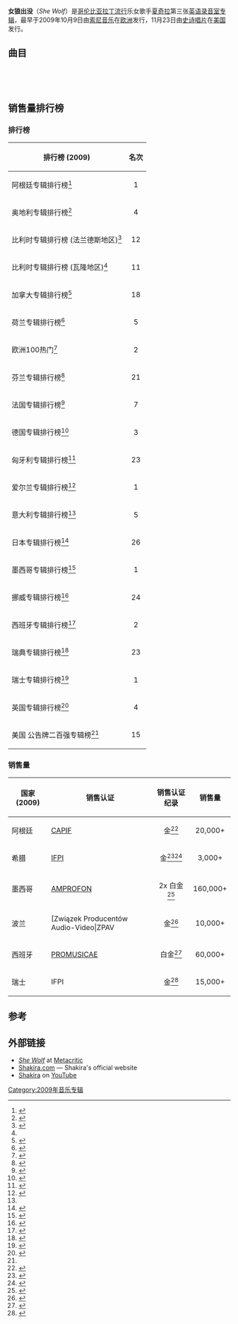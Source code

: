 {{Infobox album <!-- See Wikipedia:WikiProject Albums -->
| Name        = 女狼出没
| Type        = Studio
| Artist      = [[夏奇拉|夏奇拉]]
| Cover       = She Wolf Shakira Album.jpg
| Released    = 2009年10月9日
| Recorded    = 2008年-2009年 <br /> [[Compass_Point_Studios|Compass Point Studios]] <ref>{{cite web |url=http://www.digitalspy.co.uk/music/news/a185738/shakira-my-body-is-asking-to-reproduce.html |title=Music — News — Shakira: 'My body is asking to reproduce' |publisher=Digital Spy |date=2009-11-07 |accessdate=2009-11-13 |archive-date=2009-11-09 |archive-url=https://web.archive.org/web/20091109223207/http://www.digitalspy.co.uk/music/news/a185738/shakira-my-body-is-asking-to-reproduce.html |dead-url=no }}</ref><br/><small>（[[巴哈马|巴哈马]][[拿骚|拿骚]]）</small>
| Genre       = [[流行舞曲|流行舞曲]]、[[电子流行|电子流行]]、[[世界音乐|世界音乐]]、[[拉丁流行|拉丁流行]]、[[都市音乐|都市音乐]]
| Language   = [[英语|英语]]<small>（主要）</small>、[[西班牙语|西班牙语]]
| Label       = [[史诗唱片|史诗唱片]]<!-- main label only -->
| Producer    = [[夏奇拉|夏奇拉]]<small>（主要）</small><br />Lukas Burton、[[Future_Cut|Future Cut]]、[[Jerry_Duplessis|Jerry Duplessis]]、[[Amanda_Ghost|Amanda Ghost]]、John Hill、[[怀克里夫·金|怀克里夫·金]]、[[The_Neptunes|The Neptunes]]、[[提姆巴兰|提姆巴兰]]
| Last album  = ''[[Oral_Fixation_Vol._2|Oral Fixation Vol. 2]]''<br />(2005)
| This album  = '''''She Wolf'''''<br />(2009)
| Next album  = ''Sale el Sol''<br />(2010)
| Misc        =
}}
'''女狼出没'''（''She Wolf''）是[[哥伦比亚|哥伦比亚]][[拉丁流行|拉丁流行]]乐女歌手[[夏奇拉|夏奇拉]]第三张[[英语|英语]][[录音室专辑|录音室专辑]]，最早于2009年10月9日由[[索尼音乐娱乐|索尼音乐]]在[[欧洲|欧洲]]发行，11月23日由[[史诗唱片|史诗唱片]]在[[美国|美国]]发行。

== 曲目 ==
{{Tracklist
| collapsed       =
| headline        = 国际版<ref>{{cite web |url=http://www.hmv.co.jp/en/product/detail/3659602 |title=She Wolf【CD】-Shakira｜Latin｜World｜Music｜HMV ONLINE Online Shopping & Information Site |publisher=Hmv.co.jp |date= |accessdate=2009-11-04 |archive-date=2012-10-17 |archive-url=https://web.archive.org/web/20121017094914/http://www.hmv.co.jp/en/product/detail/3659602 |dead-url=no }}</ref><ref>{{cite web |url=http://www.sonymusic.de/Shakira/She-Wolf/P/2273195 |title=Shakira — She Wolf — Sony Music Entertainment Germany GmbH |publisher=Sonymusic.de |date= |accessdate=2009-09-22 |deadurl=yes |archiveurl=https://web.archive.org/web/20090923022005/http://www.sonymusic.de/Shakira/She-Wolf/P/2273195 |archivedate=2009-09-23 }}</ref> / 英国加长版<ref>{{cite web |url=http://itunes.apple.com/WebObjects/MZStore.woa/wa/viewAlbum?id=332770723&s=143444 |title=iTunes Store — Shakira — She Wolf |publisher=Itunes.apple.com |date= |accessdate=2009-11-04 |archive-date=2019-07-28 |archive-url=https://web.archive.org/web/20190728041227/http://itunes.apple.com/WebObjects/MZStore.woa/wa/viewAlbum%3Fid%3D332770723%26s%3D143444 }}</ref>
| extra_column    = Producer(s)
| total_length    =

| title1          = [[女狼出没_(歌曲)|女狼出没]]
| note1           = 
| writer1         = 夏奇拉, [[Sam_Endicott|Sam Endicott]], John Hill
| extra1          = 夏奇拉, John Hill
| length1         = 3:08

| title2          = [[Did_It_Again_(Shakira_song)|Did It Again]]
| note2           =  
| writer2         = 夏奇拉, [[Pharrell_Williams|Pharrell Williams]]
| extra2          = 夏奇拉, [[The_Neptunes|The Neptunes]]
| length2         = 3:12

| title3          = Long Time
| note3           = 
| writer3         = 夏奇拉, Williams
| extra3          = 夏奇拉, The Neptunes
| length3         = 2:56

| title4          = Why Wait
| note4           = 
| writer4         = 夏奇拉, Williams
| extra4          = 夏奇拉, The Neptunes
| length4         = 3:41

| title5          = Good Stuff
| note5           = 
| writer5         = 夏奇拉, Williams
| extra5          = 夏奇拉, The Neptunes
| length5         = 3:17

| title6          = Men in This Town
| note6           = 
| writer6         = 夏奇拉, Endicott, Hill
| extra6          = 夏奇拉, John Hill
| length6         = 3:34

| title7          = [[Gypsy_(Shakira's_Song)|Gypsy]]
| note7           = 
| writer7         = 夏奇拉, [[Amanda_Ghost|Amanda Ghost]], [[Ian_Dench|Ian Dench]], [[Carl_Sturken_and_Evan_Rogers|Carl Sturken, Evan Rogers]]
| extra7          = 夏奇拉, Amanda Ghost, Lukas Burton, [[Future_Cut|Future Cut]]
| length7         = 3:18

| title8          = Spy
| note8           = featuring [[Wyclef_Jean|Wyclef Jean]]
| writer8         = 夏奇拉, 怀克里夫·金
| extra8          = 夏奇拉, 怀克里夫·金, [[Jerry_Duplessis|Jerry Duplessis]]
| length8         = 3:27

| title9          = Mon Amour
| note9           = 
| writer9         = 夏奇拉, Albert Menendez
| extra9          = 夏奇拉, John Hill
| length9         = 4:05

| title10         = [[Did_It_Again_(Shakira_song)|Lo Hecho Está Hecho]]
| note10          = "Did It Again" Spanish version
| writer10        = 夏奇拉, [[Jorge_Drexler|Jorge Drexler]], Williams
| extra10         = 夏奇拉, The Neptunes
| length10        = 3:12

| title11         = Años Luz
| note11          = "Why Wait" 西班牙语版
| writer11        = 夏奇拉, Drexler, Williams
| extra11         = 夏奇拉, The Neptunes
| length11        = 3:41

| title12         = Loba
| note12          = "女狼出没" 西班牙语版
| writer12        = 夏奇拉, Endicott, Hill, Drexler
| extra12         = 夏奇拉, John Hill
| length12        = 3:08
}}
{{Tracklist
| collapsed       = yes
| headline        = 西班牙/墨西哥iTunes版额外曲目
| title13  = Loba
| note13   = Poncho club remix
| length13 = 3:50
}}
{{tracklist
| collapsed       = yes
| headline        = 日本版额外曲目<ref>{{cite web |url=http://www.sonymusic.co.jp/Music/International/Arch/ES/Shakira/index.html |title=Sony Music Online Japan : シャキーラ |publisher=Sonymusic.co.jp |date= |accessdate=2009-09-22 |archive-date=2012-10-23 |archive-url=https://web.archive.org/web/20121023103155/http://www.sonymusic.co.jp/Music/International/Arch/ES/Shakira/index.html |dead-url=no }}</ref>
| title13 = She Wolf
| note13 = [[Calvin_Harris|Calvin Harris]] remix
| length13 = 4:47
}}
{{tracklist
| collapsed       = yes
| headline        = 中东版额外曲目<ref>{{cite web|url=http://www.thenational.ae/apps/pbcs.dll/article?AID=/20091026/ART/710259978/1007/rss|title=A remit to remix|publisher=thenational.ae|date=|accessdate=2009-10-31|deadurl=yes|archiveurl=https://web.archive.org/web/20140815152013/http://www.thenational.ae/apps/pbcs.dll/article?AID=%2F20091026%2FART%2F710259978%2F1007%2Frss|archivedate=2014-08-15}}</ref><ref>{{cite web |url=http://forums.shakiramedia.com/forums/index.php?s=91af43483215d89066f3c9668e3b8079&showtopic=24418&st=660 |title=Shakira News｜Official ShakiraMedia Forum |publisher=forums.shakiramedia.com |date= |accessdate=2009-10-23 |archive-url=https://web.archive.org/web/20110716050336/http://forums.shakiramedia.com/forums/index.php?s=91af43483215d89066f3c9668e3b8079&showtopic=24418&st=660 |archive-date=2011-07-16 |dead-url=yes }}</ref>
| extra_column    = Producer(s)
| title13  = 女狼出没 - Said Mrad Club Mix
| note13   = 
| extra13  = Remix Production by Gustavo Celis, DJ Said Mrad, Ali Mabdouh
| length13 = 5:43

| title14  = 女狼出没 - Fahmy and Samba's SphinxMix
| note14   = Club Mix
| extra14  = Remix Production by Gustavo Celis, DJ Fahmi and DJ Samba
| length14 = 

| title15  = 女狼出没 - MindLoop Collective Lounge Mix
| note15   = 
| extra15  = Remix Production by Gustavo Celis, Ahmad Ghannoum, Ali Ajmani, Michael Daniel
| length15 = 
}}
<br />
{{Tracklist
| collapsed       = no
| headline        = 英国标准版<ref>{{cite web|url=http://hmv.com/hmvweb/displayProductDetails.do?ctx=280;0;-1;-1;-1&sku=269401 |title=music: She Wolf: Hmv.com Exclusive: Postcards (2009) |publisher=hmv.com |date= |accessdate=2009-11-04}}</ref> / 美国特别版 cd1<ref>{{cite web |url=http://itunes.apple.com/WebObjects/MZStore.woa/wa/viewAlbum?id=335033737&s=143444 |title=iTunes Store — Shakira — She Wolf |publisher=Itunes.apple.com |date= |accessdate=2009-11-04 |archive-date=2019-07-28 |archive-url=https://web.archive.org/web/20190728041224/http://itunes.apple.com/WebObjects/MZStore.woa/wa/viewAlbum%3Fid%3D335033737%26s%3D143444 }}</ref>
| title1          = 女狼出没
| length1         = 3:08
| title2          = Did It Again
| length2         = 3:12
| title3          = Long Time
| length3         = 2:56
| title4          = Why Wait
| length4         = 3:41
| title5          = Good Stuff
| length5         = 3:17
| title6          = Men in This Town
| length6         = 3:34
| title7          = Gypsy
| length7         = 3:18
| title8          = Spy
| note8           = featuring [[怀克里夫·金|怀克里夫·金]]
| length8         = 3:27
| title9          = Mon Amour
| length9         = 4:05
| title10         = Loba
| note10          = "女狼出没"西班牙语版
| length10        = 3:08
}}

{{tracklist
| collapsed       = yes
| headline        = 英国iTunes版额外曲目
| title11  = 女狼出没
| note11   = [[Calvin_Harris|Calvin Harris]] Remix
| length11 = 4:47
}}
{{tracklist
| collapsed       = yes
| headline        = 美国特别版 cd 2
| title11  = Lo Hecho Está Hecho
| note11   = "Did It Again" Spanish Version
| length11 = 3:12
| title12  = Año Luz
| note12   = "Why Wait" Spanish Version
| length12 = 3:41
| title13  = Give It Up to Me
| note13   = featuring [[Lil_Wayne|Lil Wayne]]
| length13 = 3:04
| title14  = Did It Again (Remix)
| note14   = featuring [[Kid_Cudi|Kid Cudi]]
| length14 = 3:47
| title15  = Gypsy (现场版)
| length15 = 3:18
| title16  = 女狼出没(现场版)
| length16 = 3:10
}}
<br />
{{Tracklist
| collapsed       =
| headline        = 美国数字版<ref>{{cite web |url=http://www.prnewswire.com/news-releases/shakira-to-release-special-us-edition-of-her-hit-album-she-wolf-70361922.html |title=Shakira to Release Special U.S. Edition of Her Hit Album She Wolf |publisher=PR Newswire |date= |accessdate=2009-11-19 |archive-url=https://web.archive.org/web/20091128144331/https://www.prnewswire.com/news-releases/shakira-to-release-special-us-edition-of-her-hit-album-she-wolf-70361922.html |archive-date=2009-11-28 |dead-url=yes }}</ref><ref>{{cite web |url=http://music.barnesandnoble.com/She-Wolf/Shakira/e/886976169527/?itm=2&USRI=She+Wolf |title=She Wolf [Bonus Tracks], Shakira, Music CD — Barnes & Noble |publisher=Music.barnesandnoble.com |date= |accessdate=2009-11-13 }}{{Dead link|date=2020年1月 |bot=InternetArchiveBot |fix-attempted=yes }}</ref>
| extra_column    = Producer(s)
| total_length    =

| title1          = 女狼出没
| length1         = 3:08

| title2          = Did It Again (Remix)
| note2           = featuring [[Kid_Cudi|Kid Cudi]]
| length2         = 3:47

| title3          = Long Time
| length3         = 2:56

| title4          = Why Wait
| length4         = 3:41

| title5          = Good Stuff
| length5         = 3:17

| title6          = Men in This Town
| length6         = 3:34

| title7          = Gypsy
| length7         = 3:18

| title8          = Spy
| note8           = featuring [[怀克里夫·金|怀克里夫·金]]
| length8         = 3:27

| title9          = Mon Amour
| length9         = 4:05

| title10         = Loba
| note10          = "女狼出没" 西班牙语版
| length10        = 3:08

| title11         = Lo Hecho Está Hecho
| note11          = "Did It Again" 西班牙语版
| length11        = 3:12

| title12         = Años Luz
| note12          = "Why Wait" 西班牙语版
| length12        = 3:41

| title13         = [[Give_It_Up_to_Me_(Shakira_song)|Give It Up to Me]]
| writer13        = [[Timothy_Mosley|Timothy Mosley]], 夏奇拉, [[小韦恩|小韦恩]]
| extra13         = [[提姆巴兰|提姆巴兰]]
| length13        = 3:03
| note13          = featuring [[小韦恩|小韦恩]]
}}
{{tracklist
| collapsed       = yes
| headline        = 美国豪华数字版额外曲目
| title14  = Did It Again 
| note14   = 
| length14 = 3:47

| title15  = Gypsy (Live audio)
| length15 = 3:18

| title16  = 女狼出没 (Live audio)
| length16 = 3:10

| title17  = 女狼出没
| note17   = Music video
| length17 = 3:48

| title18  = The Making of She Wolf
| note18   = Music video
| length18 = 16:33

| title19  = Gypsy
| note19   = Live performance
| length19 = 3:28

| title20  = Why Wait
| note20   = Live performance
| length20 = 3:24
}}
== 销售量排行榜 ==
{{col-begin}}
{{col-2}}
=== 排行榜 ===
{| class="wikitable sortable"
|-
!排行榜 (2009)
!名次
|-
|阿根廷专辑排行榜<ref>{{cite web |url=http://www.capif.org.ar/Default.asp?CodOp=ESVP&CO=6 |title=Representando a la Industria Argentina de la Música |publisher=CAPIF |date= |accessdate=2009-10-29 |deadurl=yes |archiveurl=https://web.archive.org/web/20060504092601/http://www.capif.org.ar/Default.asp?CodOp=ESVP&CO=6 |archivedate=2006-05-04 }}</ref>
| style="text-align:center;"|1
|-
|奥地利专辑排行榜<ref>{{cite web |url=http://austriancharts.at/showinterpret.asp?interpret=Shakira |title=Shakira discography in Austriancharts |accessdate=2009-11-28 |work=[[IFPI|IFPI]] |archive-date=2012-06-04 |archive-url=https://www.webcitation.org/68ACBTELI?url=http://austriancharts.at/showinterpret.asp?interpret=Shakira |dead-url=no }}</ref>
| style="text-align:center;"|4
|-
|比利时专辑排行榜 (法兰德斯地区)<ref name=ultratop>{{cite web |url=http://www.ultratop.be/nl/showitem.asp?interpret=Shakira&titel=She+Wolf&cat=a |title=Shakira — She Wolf |publisher=ultratop.be |date= |accessdate=2009-10-21 |archive-date=2012-10-21 |archive-url=https://web.archive.org/web/20121021222058/http://www.ultratop.be/nl/showitem.asp?interpret=Shakira&titel=She+Wolf&cat=a |dead-url=no }}</ref>
| style="text-align:center;"|12
|-
|比利时专辑排行榜 (瓦隆地区)<ref name=ultratop/>
| style="text-align:center;"|11
|-
|加拿大专辑排行榜<ref name="billboard1">{{cite web |author=Up for DiscussionPost Comment |url=http://www.billboard.com/album/shakira/she-wolf/1282583#/album/shakira/she-wolf/1282583 |title=She Wolf - Shakira |publisher=Billboard.com |date= |accessdate=2009-12-07 |archive-date=2012-12-05 |archive-url=https://archive.today/20121205170704/http://www.billboard.com/album/shakira/she-wolf/1282583%23/album/shakira/she-wolf/1282583#/album/shakira/she-wolf/1282583 |dead-url=no }}</ref>
| style="text-align:center;"|18
|-
|荷兰专辑排行榜<ref>{{cite web |author=Steffen Hung |url=http://dutchcharts.nl/showitem.asp?interpret=Shakira&titel=She+Wolf&cat=a |title=Shakira — She Wolf |publisher=dutchcharts.nl |date= |accessdate=2009-10-21 |archive-date=2012-05-15 |archive-url=https://web.archive.org/web/20120515140941/http://www.dutchcharts.nl/showitem.asp?interpret=Shakira&titel=She+Wolf&cat=a |dead-url=no }}</ref>
| style="text-align:center;"|5
|-
|欧洲100热门<ref>{{cite web |url=http://www.billboard.biz/bbbiz/content_display/industry/e3ib38cebd2d45985dd104f5ccb145e219f |title=Shakira's "She Wolf" Gets Nov. 23 U.S. Release Date |publisher=Billboard.biz |date= |accessdate=2009-10-22 |archive-date=2009-10-25 |archive-url=https://web.archive.org/web/20091025064826/http://www.billboard.biz/bbbiz/content_display/industry/e3ib38cebd2d45985dd104f5ccb145e219f |dead-url=no }}</ref>
| style="text-align:center;"|2
|-
|芬兰专辑排行榜<ref>{{cite web |author=Steffen Hung |url=http://finnishcharts.com/showitem.asp?interpret=Shakira&titel=She+Wolf&cat=a |title=Shakira — She Wolf |publisher=finnishcharts.com |date= |accessdate=2009-10-24 |archive-date=2010-01-04 |archive-url=https://web.archive.org/web/20100104045851/http://finnishcharts.com/showitem.asp?interpret=Shakira&titel=She+Wolf&cat=a |dead-url=no }}</ref>
| style="text-align:center;"|21
|-
|法国专辑排行榜<ref>{{cite web |url=http://www.disqueenfrance.com/fr/page-256595.xml?cid=312296 |title=Disque en France |publisher=Disque en France |date=2009-10-18 |accessdate=2009-10-24 |deadurl=yes |archiveurl=https://web.archive.org/web/20091028114357/http://www.disqueenfrance.com/fr/page-256595.xml?cid=312296 |archivedate=2009-10-28 }}</ref>
| style="text-align:center;"|7
|-
|德国专辑排行榜<ref>{{cite web |url=http://www.media-control.de/robbie-williams-laesst-konkurrenz-keine-chance.html |title=Robbie Williams lässt Konkurrenz keine Chance — media control |publisher=Media-control.de |date= |accessdate=2009-10-21 |deadurl=yes |archiveurl=https://web.archive.org/web/20091023065244/http://www.media-control.de/robbie-williams-laesst-konkurrenz-keine-chance.html |archivedate=2009-10-23 }}</ref>
| style="text-align:center;"|3
|-
|匈牙利专辑排行榜<ref>{{cite web|url=http://mahasz.hu/m/?menu=slagerlistak&menu2=archivum&lista=top40&ev=2009&het=45&submit_=Keresés|title=Hungarian Albums Chart|publisher=Mahasz.hu|date=|accessdate=2009-12-02}}{{dead link|date=2017年12月 |bot=InternetArchiveBot |fix-attempted=yes }}</ref>
| style="text-align:center;"|23
|-
|爱尔兰专辑排行榜<ref>{{cite web |url=http://www.chart-track.co.uk/index.jsp?c=p/musicvideo/music/archive/index_test.jsp&ct=240002&arch=t&lyr=2009&year=2009&week=42 |title=Chart Track |publisher=Chart Track |date= |accessdate=2009-10-21 |archive-url=https://web.archive.org/web/20120229151954/http://www.chart-track.co.uk/index.jsp?c=p%2Fmusicvideo%2Fmusic%2Farchive%2Findex_test.jsp&ct=240002&arch=t&lyr=2009&year=2009&week=42 |archive-date=2012-02-29 |dead-url=yes }}</ref>
| style="text-align:center;"|1
|-
|意大利专辑排行榜<ref name=ultratop/>
| style="text-align:center;"|5
|-
|日本专辑排行榜<ref>{{cite web |url=http://www.oricon.co.jp/rank/ja/w/more/3/ |title=アルバム 週間ランキング-ORICON STYLE ランキング |publisher=Oricon.co.jp |date=2008-04-30 |accessdate=2009-10-21 |archive-date=2009-07-07 |archive-url=https://web.archive.org/web/20090707101311/http://www.oricon.co.jp/rank/ja/w/more/3/ |dead-url=no }}</ref>
| style="text-align:center;"|26
|-
|墨西哥专辑排行榜<ref>{{cite web |author=Steffen Hung |url=http://mexicancharts.com/showitem.asp?interpret=Shakira&titel=Loba&cat=a |title=Shakira — Loba |publisher=mexicancharts.com |date=2007-02-21 |accessdate=2009-10-29 |deadurl=yes |archiveurl=https://web.archive.org/web/20100923044213/http://mexicancharts.com/showitem.asp?interpret=Shakira&titel=Loba&cat=a |archivedate=2010-09-23 }}</ref>
| style="text-align:center;"|1
|-
|挪威专辑排行榜<ref>{{cite web |url=http://www.ifpi.no/sok/index_charts.htm |title=IFPI Norsk platebransje |publisher=Ifpi.no |date= |accessdate=2009-10-22 |deadurl=yes |archiveurl=https://web.archive.org/web/20110722122648/http://www.ifpi.no/sok/index_charts.htm |archivedate=2011-07-22 }}</ref>
| style="text-align:center;"|24
|-
|西班牙专辑排行榜<ref>{{cite web|url=http://spanishcharts.com/showitem.asp?interpret=Shakira&titel=Loba&cat=a|title=SHAKIRA - LOBA (ALBUM)|publisher=spanishcharts.com|date=|accessdate=2009-11-27|archive-date=2010-11-29|archive-url=https://web.archive.org/web/20101129191323/http://spanishcharts.com/showitem.asp?interpret=Shakira&titel=Loba&cat=a|dead-url=no}}</ref>
| style="text-align:center;"|2
|-
|瑞典专辑排行榜<ref>{{cite web |author=Steffen Hung |url=http://swedishcharts.com/showitem.asp?interpret=Shakira&titel=She+Wolf&cat=a |title=Shakira — She Wolf |publisher=swedishcharts.com |date= |accessdate=2009-10-24 |archive-date=2011-11-19 |archive-url=https://web.archive.org/web/20111119173204/http://swedishcharts.com/showitem.asp?interpret=Shakira&titel=She+Wolf&cat=a |dead-url=no }}</ref>
| style="text-align:center;"|23
|-
|瑞士专辑排行榜<ref>{{cite web |author=Steffen Hung |url=http://hitparade.ch/showitem.asp?interpret=Shakira&titel=She+Wolf&cat=a |title=Shakira — She Wolf |publisher=hitparade.ch |date= |accessdate=2009-10-21 |archive-date=2010-04-03 |archive-url=https://web.archive.org/web/20100403152704/http://www.hitparade.ch/showitem.asp?interpret=Shakira&titel=She+Wolf&cat=a |dead-url=no }}</ref>
| style="text-align:center;"|1
|-
|英国专辑排行榜<ref>{{cite web |url=http://www.bbc.co.uk/radio1/chart/albums/ |title=Radio 1 - BBC Radio 1's Chart Show with Reggie Yates — The Official UK Top 40 Albums Chart |publisher=BBC |date=2009-07-27 |accessdate=2009-10-21 |archive-date=2010-05-28 |archive-url=https://web.archive.org/web/20100528174139/http://www.bbc.co.uk/radio1/chart/albums/ |dead-url=no }}</ref>
| style="text-align:center;"|4
|-
|美国 公告牌二百强专辑榜<ref name="billboard1"/>
| style="text-align:center;"|15
|}
{{col-2}}

=== 销售量 ===
{| class="wikitable sortable"
|-
!国家 (2009)
!销售认证
! 销售认证纪录
!销售量
|-
|阿根廷
|[[Argentine_Chamber_of_Phonograms_and_Videograms_Producers|CAPIF]]
| style="text-align:center;"|金<ref>{{cite web |url=http://www.capif.org.ar/Default.asp?PerDesde_MM=0&PerDesde_AA=0&PerHasta_MM=0&PerHasta_AA=0&interprete=Shakira&album=Loba&LanDesde_MM=0&LanDesde_AA=0&LanHasta_MM=0&LanHasta_AA=0&Galardon=O&Tipo=0&ACCION2=+Buscar+&ACCION=Buscar&CO=5&CODOP=ESOP |title=Busqueda de Certificados - Discos de Oro y Platino |language=es |publisher=CAPIF |work=[[Argentine_Chamber_of_Phonograms_and_Videograms_Producers|Argentine Chamber of Phonograms and Videograms Producers]] |date=2009-10-01 |accessdate=2009-11-30 |archive-date=2011-05-31 |archive-url=https://web.archive.org/web/20110531185807/http://www.capif.org.ar/Default.asp?PerDesde_MM=0&PerDesde_AA=0&PerHasta_MM=0&PerHasta_AA=0&interprete=Shakira&album=Loba&LanDesde_MM=0&LanDesde_AA=0&LanHasta_MM=0&LanHasta_AA=0&Galardon=O&Tipo=0&ACCION2=+Buscar+&ACCION=Buscar&CO=5&CODOP=ESOP |dead-url=yes }}</ref>
| style="text-align:center;"|20,000+
|-
|希腊
|[[IFPI_Greece|IFPI]]
| style="text-align:center;"|金<ref>{{cite web|url=http://www.sonymusic.gr/page/news/news_artists.asp?id=341|title=ΧΡΥΣΟ ALBUM|publisher=Sony Music Greece|language=el|accessdate=2009-10-24}}{{dead link|date=2017年12月 |bot=InternetArchiveBot |fix-attempted=yes }}</ref><ref name=sonymusicfr>{{cite web |url=http://translate.google.fr/translate?u=http%3A%2F%2Fwww.sonymusic.gr%2Fpage%2Fnews%2Fnews_artists.asp%3Fid%3D341&sl=el&tl=en&hl=fr&ie=UTF-8 |title=Google Translation |language=fr |publisher=Translate.google.fr |date= |accessdate=2009-10-30 |archive-date=2013-12-28 |archive-url=https://web.archive.org/web/20131228131219/http://translate.google.fr/translate?u=http%3A%2F%2Fwww.sonymusic.gr%2Fpage%2Fnews%2Fnews_artists.asp%3Fid%3D341&sl=el&tl=en&hl=fr&ie=UTF-8 |dead-url=no }}</ref>
| style="text-align:center;"|3,000+
|-
|墨西哥
|[[Asociación_Mexicana_de_Productores_de_Fonogramas_y_Videogramas|AMPROFON]]
| style="text-align:center;"|2x 白金<ref name="shewolfmex">{{cite web |url=http://www.amprofon.com.mx/certificaciones.php?artista=Shakira&titulo=Loba&disquera=&certificacion=todas&anio=todos&categoria=todas&Submitted=Buscar&item=menuCert&contenido=buscar |title=Búsqueda de Certificados |language=es |publisher=AMPROFON |work=[[Asociación_Mexicana_de_Productores_de_Fonogramas_y_Videogramas|AMPROFON]] |date= |accessdate=2009-10-21 |archive-url=https://web.archive.org/web/20140728202541/http://www.amprofon.com.mx/certificaciones.php?artista=Shakira&titulo=Loba&disquera=&certificacion=todas&anio=todos&categoria=todas&Submitted=Buscar&item=menuCert&contenido=buscar |archive-date=2014-07-28 |dead-url=yes }}</ref>
| style="text-align:center;"|160,000+
|-
|波兰
|[Związek Producentów Audio-Video|ZPAV
| style="text-align:center;"|金<ref>{{cite web|url=http://www.zpav.pl/plyty.asp?page=zlote&lang=pl/top%20100%20albumes%20w43.2009.pdf|title=Złote płyty|publisher=ZPAV|format=PDF|language=pl|accessdate=2009-11-27}}{{dead link|date=2017年12月 |bot=InternetArchiveBot |fix-attempted=yes }}</ref>
| style="text-align:center;"|10,000+
|-
|西班牙
|[[Productores_de_Música_de_España|PROMUSICAE]]
| style="text-align:center;"|白金<ref>{{cite web|url=http://www.promusicae.es/listassemanales/albumes/top%20100%20albumes_w52.2009.pdf|title=TOP 100 ALBUMES|publisher=Promusicae|format=PDF|language=es |accessdate=2009-12-30}}</ref>
| style="text-align:center;"|60,000+
|-
|瑞士
|IFPI
| style="text-align:center;"|金<ref>{{cite web|url=http://swisscharts.com/weekchart.asp?year=2010&date=20100103&cat=a|title=SWISS CHARTS - ALBUMS TOP 100 - 03.01.2010|publisher=Swisscharts|accessdate=2009-12-30|archive-date=2013-11-11|archive-url=https://web.archive.org/web/20131111105548/http://swisscharts.com/weekchart.asp?year=2010&date=20100103&cat=a|dead-url=no}}</ref>
| style="text-align:center;"|15,000+
|}
{{col-end}}
== 参考 ==
{{reflist|2}}
== 外部链接 ==
* ''[http://www.metacritic.com/music/artists/shakira/shewolf She Wolf]{{Wayback|url=http://www.metacritic.com/music/artists/shakira/shewolf |date=20100210083823 }}'' at [[Metacritic|Metacritic]]
* [http://www.shakira.com/ Shakira.com]{{Wayback|url=http://www.shakira.com/ |date=20110220042941 }} — Shakira's official website
* [http://www.youtube.com/user/shakira Shakira]{{Wayback|url=http://www.youtube.com/user/shakira |date=20100122080928 }} on [[YouTube|YouTube]]

[[Category:2009年音乐专辑|Category:2009年音乐专辑]]